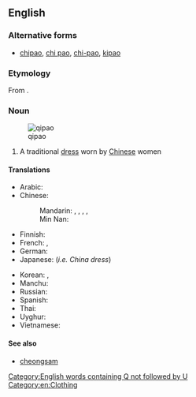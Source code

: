 {{also|qípáo|qìpào|qǐpào}}
==English==
{{wikipedia}}

===Alternative forms===
* [[chipao]], [[chi pao]], [[chi-pao]], [[kipao]]

===Etymology===
From {{etyl|cmn|en}} {{m|cmn|旗袍|sc=Hani|tr=qípáo}}.

===Noun===
{{en-noun}}
[[Image:Qipao1.jpg|thumb|qipao]]

# A traditional [[dress]] worn by [[Chinese]] women

====Translations====
{{trans-top|a traditional dress worn by Chinese women}}
* Arabic: {{t-needed|ar}}
* Chinese:
*: Mandarin: {{t+|cmn|旗袍|tr=qípáo|sc=Hani}}, {{t+|cmn|旗袍兒|sc=Hani}}, {{t+|cmn|旗袍儿|tr=qípáor|sc=Hani}}, {{t+|cmn|長衫|sc=Hani}}, {{t+|cmn|长衫|tr=chángshān|sc=Hani}}
*: Min Nan: {{t|nan|旗袍|tr=kî-phâu|sc=Hans}}
* Finnish: {{t|fi|qipao}}
* French: {{t|fr|qipao|f}}, {{t+|fr|robe chinoise|f}}
* German: {{t|de|Qipao|n}}
* Japanese: {{t|ja|チャイナドレス|tr=chainadoresu}} (''i.e. China dress'')
{{trans-mid}}
* Korean: {{t|ko|치파오}}, {{t|ko|차이나드레스|sc=Kore}}
* Manchu: {{t|mnc|ᠰᡳᠵᡳᡤᡳᠶᠠᠨ|tr=sijigiyan}}
* Russian: {{t+|ru|ципа́о|n}}
* Spanish: {{t-needed|es}}
* Thai: {{t-needed|th}}
* Uyghur: {{t|ug|چىپاۋ}}
* Vietnamese: {{t|vi|xường xám}}
{{trans-bottom}}

====See also====
* [[cheongsam]]

[[Category:English words containing Q not followed by U]]
[[Category:en:Clothing]]